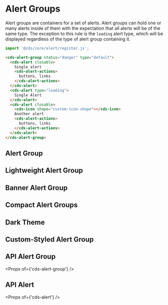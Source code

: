 
<Meta title="Components/Alert Group" />

# Alert Groups

Alert groups are containers for a set of alerts. Alert groups can hold one or many alerts
inside of them with the expectation that all alerts will be of the same type. The exception
to this rule is the `loading` alert type, which will be displayed regardless of the type
of alert group containing it.

```typescript
import '@cds/core/alert/register.js';
```

```html
<cds-alert-group status="danger" type="default">
  <cds-alert closable>
    Single alert
    <cds-alert-actions>
      buttons, links
    </cds-alert-actions>
  </cds-alert>
  <cds-alert type="loading">
    Single Alert
  </cds-alert>
  <cds-alert closable>
    <cds-icon shape="custom-icon-shape"></cds-icon>
    Another alert
    <cds-alert-actions>
      buttons, links
    </cds-alert-actions>
  </cds-alert>
</cds-alert-group>
```

## Alert Group

<Preview>
  <Story id="stories-alert-group--alert-group" />
</Preview>

## Lightweight Alert Group

<Preview>
  <Story id="stories-alert-group--lightweight-alert-group" />
</Preview>

## Banner Alert Group

<Preview>
  <Story id="stories-alert-group--banner-group-status" />
</Preview>

## Compact Alert Groups

<Preview>
  <Story id="stories-alert-group--compact-alert-group" />
</Preview>

## Dark Theme

<Preview>
  <Story id="stories-alert-group--dark-theme" />
</Preview>

## Custom-Styled Alert Group

<Preview>
  <Story id="stories-alert-group--custom-styles" />
</Preview>

## API Alert Group

<Props of={'cds-alert-group'} />

## API Alert

<Props of={'cds-alert'} />
